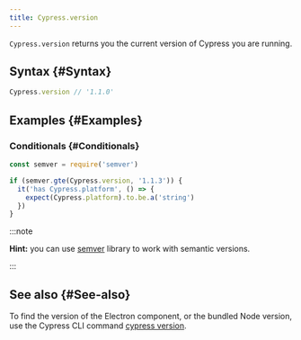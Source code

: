 ```yaml
---
title: Cypress.version
---
```


`Cypress.version` returns you the current version of Cypress you are running.

## Syntax {#Syntax}

```javascript
Cypress.version // '1.1.0'
```

## Examples {#Examples}

### Conditionals {#Conditionals}

```javascript
const semver = require('semver')

if (semver.gte(Cypress.version, '1.1.3')) {
  it('has Cypress.platform', () => {
    expect(Cypress.platform).to.be.a('string')
  })
}
```

:::note

**Hint:** you can use [semver](https://github.com/npm/node-semver#readme)
library to work with semantic versions.

:::

## See also {#See-also}

To find the version of the Electron component, or the bundled Node version, use
the Cypress CLI command
[cypress version](/guides/guides/command-line#cypress-version).
